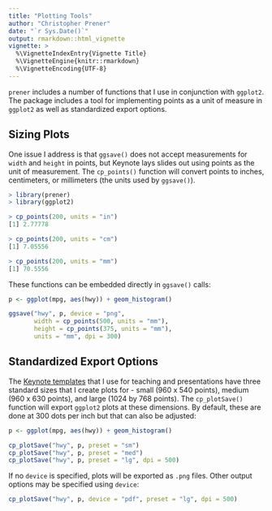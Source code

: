 ```yaml
---
title: "Plotting Tools"
author: "Christopher Prener"
date: "`r Sys.Date()`"
output: rmarkdown::html_vignette
vignette: >
  %\VignetteIndexEntry{Vignette Title}
  %\VignetteEngine{knitr::rmarkdown}
  %\VignetteEncoding{UTF-8}
---
```


`prener` includes a number of functions that I use in conjunction with `ggplot2`. The package includes a tool for implementing points as a unit of measure in `ggplot2` as well as standardized export options.

## Sizing Plots
One issue I address is that `ggsave()` does not accept measurements for `width` and `height` in points, but Keynote lays slides out using points as the unit of measurement. The `cp_points()` function will convert points to inches, centimeters, or millimeters (the units used by `ggsave()`).

```r
> library(prener)
> library(ggplot2)

> cp_points(200, units = "in")
[1] 2.77778 

> cp_points(200, units = "cm")
[1] 7.05556

> cp_points(200, units = "mm")
[1] 70.5556
```

These functions can be embedded directly in `ggsave()` calls:

```r
p <- ggplot(mpg, aes(hwy)) + geom_histogram()

ggsave("hwy", p, device = "png", 
       width = cp_points(500, units = "mm"), 
       height = cp_points(375, units = "mm"), 
       units = "mm", dpi = 300)
```

## Standardized Export Options

The [Keynote templates](https://github.com/chris-prener/sequoia_templates) that I use for teaching and presentations have three standard sizes that I create plots for - small (960 x 540 points), medium (960 x 630 points), and large (1024 by 768 points). The `cp_plotSave()` function will export `ggplot2` plots at these dimensions. By default, these are done at 300 dots per inch but that can also be adjusted:

```r
p <- ggplot(mpg, aes(hwy)) + geom_histogram()

cp_plotSave("hwy", p, preset = "sm")
cp_plotSave("hwy", p, preset = "med")
cp_plotSave("hwy", p, preset = "lg", dpi = 500)
```

If no `device` is specified, plots will be exported as `.png` files. Other output options may be specified using `device`:

```r
cp_plotSave("hwy", p, device = "pdf", preset = "lg", dpi = 500)
```
